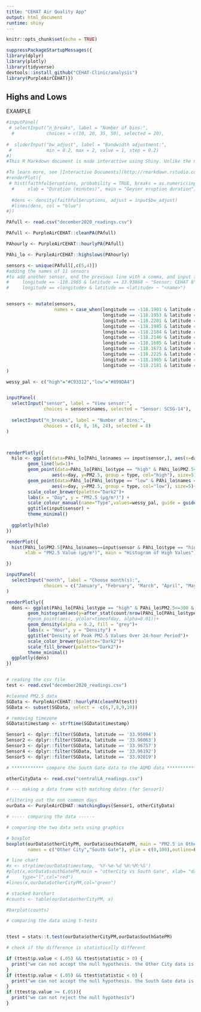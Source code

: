 ```yaml
---
title: "CEHAT Air Quality App"
output: html_document
runtime: shiny
---
```


```r
knitr::opts_chunk$set(echo = TRUE)

suppressPackageStartupMessages({
library(dplyr)
library(plotly)
library(tidyverse)
devtools::install_github("CEHAT-Clinic/analysis")
library(PurpleAirCEHAT)})

```



## Highs and Lows

EXAMPLE

```r
#inputPanel(
 # selectInput("n_breaks", label = "Number of bins:",
  #            choices = c(10, 20, 35, 50), selected = 20),
  
#  sliderInput("bw_adjust", label = "Bandwidth adjustment:",
 #             min = 0.2, max = 2, value = 1, step = 0.2)
#)
#This R Markdown document is made interactive using Shiny. Unlike the more traditional workflow of creating static reports, you can now create documents that allow your readers to change the assumptions underlying your analysis and see the results immediately. 

#To learn more, see [Interactive Documents](http://rmarkdown.rstudio.com/authoring_shiny.html).
#renderPlot({
 # hist(faithful$eruptions, probability = TRUE, breaks = as.numeric(input$n_breaks),
  #     xlab = "Duration (minutes)", main = "Geyser eruption duration")
  
  #dens <- density(faithful$eruptions, adjust = input$bw_adjust)
  #lines(dens, col = "blue")
#})
```



```r

PAfull <- read.csv("december2020_readings.csv")

PAfull <- PurpleAirCEHAT::cleanPA(PAfull)

PAhourly <- PurpleAirCEHAT::hourlyPA(PAfull)

PAhi_lo <- PurpleAirCEHAT::highslows(PAhourly)

sensors <- unique(PAfull[,c(5,4)])
#adding the names of 11 sensors
#to add another sensor, end the previous line with a comma, and input the following info for the new sensor:
#     longitude == -118.1965 & latitude == 33.93868 ~ "Sensor: CEHAT 8",
#     longitude == <longitude> & latitude == <latitude> ~ "<name>")


sensors <- mutate(sensors,
                  names = case_when(longitude == -118.1901 & latitude == 33.94106 ~ "Sensor: SCSG-14",
                                    longitude == -118.1953 & latitude == 33.94354 ~ "Sensor: CEHAT 7-CD",
                                    longitude == -118.2201 & latitude == 33.94178 ~ "Sensor: CEHAT-01",
                                    longitude == -118.1985 & latitude == 33.96063 ~ "Sensor: CEHAT 5",
                                    longitude == -118.2184 & latitude == 33.96757 ~ "Sensor: CCA Mountainview and Olive",
                                    longitude == -118.2146 & latitude == 33.95058 ~ "Sensor: CEHAT-St. Helens-STEM",
                                    longitude == -118.1685 & latitude == 33.93553 ~ "Sensor: SCSG_15",
                                    longitude == -118.1673 & latitude == 33.92019 ~ "Sensor: SCSG_20",
                                    longitude == -118.2225 & latitude == 33.95094 ~ "Sensor: CEHAT 7-SE",
                                    longitude == -118.1965 & latitude == 33.93868 ~ "Sensor: CEHAT 8",
                                    longitude == -118.2181 & latitude == 33.96192 ~ "Sensor: CEHAT 3")
)

wessy_pal <- c("high"="#C93312","low"="#899DA4")


inputPanel(
  selectInput("sensor", label = "View sensor:",
              choices = sensors$names, selected = "Sensor: SCSG-14"),
  
  selectInput("n_breaks", label = "Number of bins:",
              choices = c(4, 8, 16, 24), selected = 8)
)



renderPlotly({
  hilo <- ggplot(data=PAhi_lo[PAhi_lo$names == input$sensor,], aes(x=day, y=PM2.5, group = day)) +
        geom_line(lwd=1)+
        geom_point(data=PAhi_lo[PAhi_lo$type == "high" & PAhi_lo$PM2.5<=300  & PAhi_lo$names == input$sensor, ], 
                 aes(x=day, y=PM2.5, group = type, col="high"), size=5)+
        geom_point(data=PAhi_lo[PAhi_lo$type == "low" & PAhi_lo$names == input$sensor, ], 
                 aes(x=day, y=PM2.5, group = type, col="low"), size=5)+
        scale_color_brewer(palette="Dark2")+
        labs(x = "Day", y = "PM2.5 (µg/m³)") +
        scale_colour_manual(name="Type",values=wessy_pal, guide = guide_legend(override.aes=aes(fill=NA)) ) +    scale_fill_manual(name="Type",values=wessy_pal) +
        ggtitle(input$sensor) +
        theme_minimal()
  
  ggplotly(hilo)
})

renderPlot({
  hist(PAhi_lo$PM2.5[PAhi_lo$names==input$sensor & PAhi_lo$type == "high"], probability = TRUE, breaks = as.numeric(input$n_breaks),
       xlab = "PM2.5 Value (µg/m³)", main = "Histogram of High Values")

})

```



```r



inputPanel(
  selectInput("month", label = "Choose month(s):",
              choices = c("January", "February", "March", "April", "May", "June", "July", "August", "September", "November", "December"), selected = "December")
)

renderPlotly({
  dens <- ggplot(PAhi_lo[PAhi_lo$type == "high" & PAhi_lo$PM2.5<=300 & months(PAhi_lo$timestamp) == input$month,], aes(x=hour, group = timeofday))+
        geom_histogram(aes(y=after_stat(count/nrow(PAhi_lo[PAhi_lo$type == "high" & PAhi_lo$PM2.5<=300,])),                color=timeofday, fill=timeofday),  alpha=0.7, stat="count", bins=4, lwd=1)+
        #geom_point(aes(, ycolor=timeofday, alpha=0.01))+
        geom_density(alpha = 0.2, fill = "grey")+
        labs(x = "Hour", y = "Density") +
        ggtitle("Density of Peak PM2.5 Values Over 24-hour Period")+
        scale_color_brewer(palette="Dark2")+
        scale_fill_brewer(palette="Dark2")+
        theme_minimal()
  ggplotly(dens)
})


```



```r



```



```r

# reading the csv file
test <- read.csv("december2020_readings.csv")

#cleaned PM2.5 data
SGData <- PurpleAirCEHAT::hourlyPA(cleanPA(test))
SGData <- subset(SGData, select = -c(6,7,8,9,10))

# removing timezone
SGData$timestamp <- strftime(SGData$timestamp)

Sensor1 <- dplyr::filter(SGData, latitude == '33.95094')
Sensor2 <- dplyr::filter(SGData, latitude == '33.96063')
Sensor3 <- dplyr::filter(SGData, latitude == '33.96757')
Sensor4 <- dplyr::filter(SGData, latitude == '33.96192')
Sensor5 <- dplyr::filter(SGData, latitude == '33.92019')

# ************ compare the South Gate data to the AQMD data *************

otherCityData <- read.csv("centralLA_readings.csv")

# --- making a data frame with matching dates (for Sensor1)

#filtering out the non common days
ourData <- PurpleAirCEHAT::matchingDays(Sensor1, otherCityData)

# ----- comparing the data ------

# comparing the two data sets using graphics

# boxplot
boxplot(ourData$otherCityPM, ourData$southGatePM, main = "PM2.5 in Other City vs South Gate",
        names = c("Other City","South Gate"), ylim = c(0,100),outline=FALSE)

# line chart
#x <- strptime(ourData$timestamp, '%Y-%m-%d %H:%M:%S')
#plot(x,ourData$southGatePM,main = "otherCity vs South Gate", xlab= "day", ylab= "PM2.5",
#     type="l",col="red")
#lines(x,ourData$otherCityPM,col="green")

# stacked barchart
#counts <- table(ourData$otherCityPM, x)

#barplot(counts)

# comparing the data using t-tests


ttest = stats::t.test(ourData$otherCityPM,ourData$SouthGatePM)

# check if the difference is statistically different

if (ttest$p.value < (.05) && ttest$statistic > 0) {
  print("we can not accept the null hypothesis. the Other City data is statistically worse than the South Gate data.")
}
if (ttest$p.value < (.05) && ttest$statistic < 0) {
  print("we can not accept the null hypothesis. the South Gate data is statistically worse than the Other City data.")
}
if (ttest$p.value >= (.05)){
  print("we can not reject the null hypothesis")
}
```








